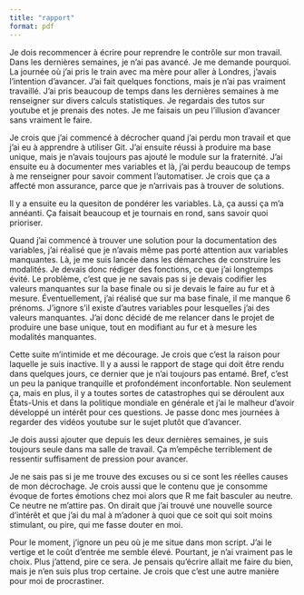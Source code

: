 ```yaml
---
title: "rapport"
format: pdf
---
```


Je dois recommencer à écrire pour reprendre le contrôle sur mon travail. Dans les dernières semaines, je n'ai pas avancé. Je me demande pourquoi. La journée où j'ai pris le train avec ma mère pour aller à Londres, j'avais l'intention d'avancer. J'ai fait quelques fonctions, mais je n'ai pas vraiment travaillé. J'ai pris beaucoup de temps dans les dernières semaines à me renseigner sur divers calculs statistiques. Je regardais des tutos sur youtube et je prenais des notes. Je me faisais un peu l'illusion d'avancer sans vraiment le faire.

Je crois que j'ai commencé à décrocher quand j'ai perdu mon travail et que j'ai eu à apprendre à utiliser Git. J'ai ensuite réussi à produire ma base unique, mais je n'avais toujours pas ajouté le module sur la fraternité. J'ai ensuite eu à documenter mes variables et là, j'ai perdu beaucoup de temps à me renseigner pour savoir comment l'automatiser. Je crois que ça a affecté mon assurance, parce que je n'arrivais pas à trouver de solutions.

Il y a ensuite eu la quesiton de pondérer les variables. Là, ça aussi ça m'a annéanti. Ça faisait beaucoup et je tournais en rond, sans savoir quoi prioriser.

Quand j'ai commencé à trouver une solution pour la documentation des variables, j'ai réalisé que je n'avais même pas porté attention aux variables manquantes. Là, je me suis lancée dans les démarches de construire les modalités. Je devais donc rédiger des fonctions, ce que j'ai longtemps évité. Le problème, c'est que je ne savais pas si je devais codifier les valeurs manquantes sur la base finale ou si je devais le faire au fur et à mesure. Éventuellement, j'ai réalisé que sur ma base finale, il me manque 6 prénoms. J'ignore s'il existe d'autres variables pour lesquelles j'ai des valeurs manquantes. J'ai donc décidé de me relancer dans le projet de produire une base unique, tout en modifiant au fur et à mesure les modalités manquantes.

Cette suite m'intimide et me décourage. Je crois que c'est la raison pour laquelle je suis inactive. Il y a aussi le rapport de stage qui doit être rendu dans quelques jours, ce dernier que je n'ai toujours pas entamé. Bref, c'est un peu la panique tranquille et profondément inconfortable. Non seulement ça, mais en plus, il y a toutes sortes de catastrophes qui se déroulent aux États-Unis et dans la politique mondiale en générale et j'ai le malheur d'avoir développé un intérêt pour ces questions. Je passe donc mes journées à regarder des vidéos youtube sur le sujet plutôt que d'avancer.

Je dois aussi ajouter que depuis les deux dernières semaines, je suis toujours seule dans ma salle de travail. Ça m'empêche terriblement de ressentir suffisament de pression pour avancer.

Je ne sais pas si je me trouve des excuses ou si ce sont les réelles causes de mon décrochage. Je crois aussi que le contenu que je consomme évoque de fortes émotions chez moi alors que R me fait basculer au neutre. Ce neutre ne m'attire pas. On dirait que j'ai trouvé une nouvelle source d'intérêt et que j'ai du mal à m'adoner à quoi que ce soit qui soit moins stimulant, ou pire, qui me fasse douter en moi.

Pour le moment, j'ignore un peu où je me situe dans mon script. J'ai le vertige et le coût d'entrée me semble élevé. Pourtant, je n'ai vraiment pas le choix. Plus j'attend, pire ce sera. Je pensais qu'écrire allait me faire du bien, mais je n'en suis plus trop certaine. Je crois que c'est une autre manière pour moi de procrastiner.
